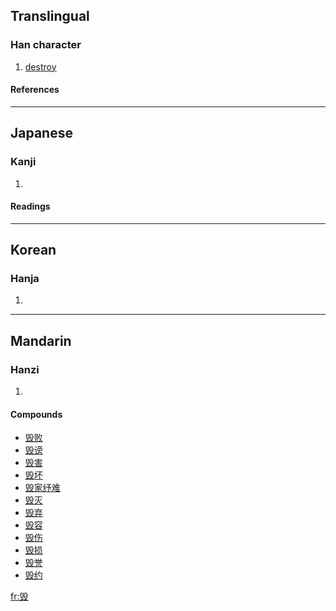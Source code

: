 {{see|毀}}

==Translingual==
===Han character===
{{Han char|rn=79|rad=殳|as=09|sn=13|four=|canj=竹一竹弓水 (HMHNE)}}
# [[destroy]]
====References====
{{Han ref|kx=0587.031|dkj=16661|hdz=32162.040|uh=6BC1|ud=27585}}

----
==Japanese==
===Kanji===
{{ja-kanji|grade=|rs=殳09}}
# {{defn|Japanese}} 
====Readings====
{{ja-readings|on=キ (ki)|kun=[[こぼつ]] (kobotsu), [[そしる]] (soshiru), [[やせる]] (yaseru)}}

----
==Korean==
===Hanja===
{{ko-hanja|hangeul=훼|eumhun=|rv=hwe|mr=hwe|y=hwey}}
# {{defn|Korean}}

----
==Mandarin==
===Hanzi===
{{cmn-hanzi|tra=[[毀]], [[譭]], [[燬]]|pin=[[huǐ]] (hui3), [[kōu]] (kou1), [[qū]] (qu1)|wg=hui<sup>3</sup>, k'ou<sup>1</sup>, ch'ü<sup>1</sup>}}
# {{defn|Mandarin}}

====Compounds====
*[[毁败]]
*[[毁谤]]
*[[毁害]]
*[[毁坏]]
*[[毁家纾难]]
*[[毁灭]]
*[[毁弃]]
*[[毁容]]
*[[毁伤]]
*[[毁损]]
*[[毁誉]]
*[[毁约]]

[[fr:毁]]